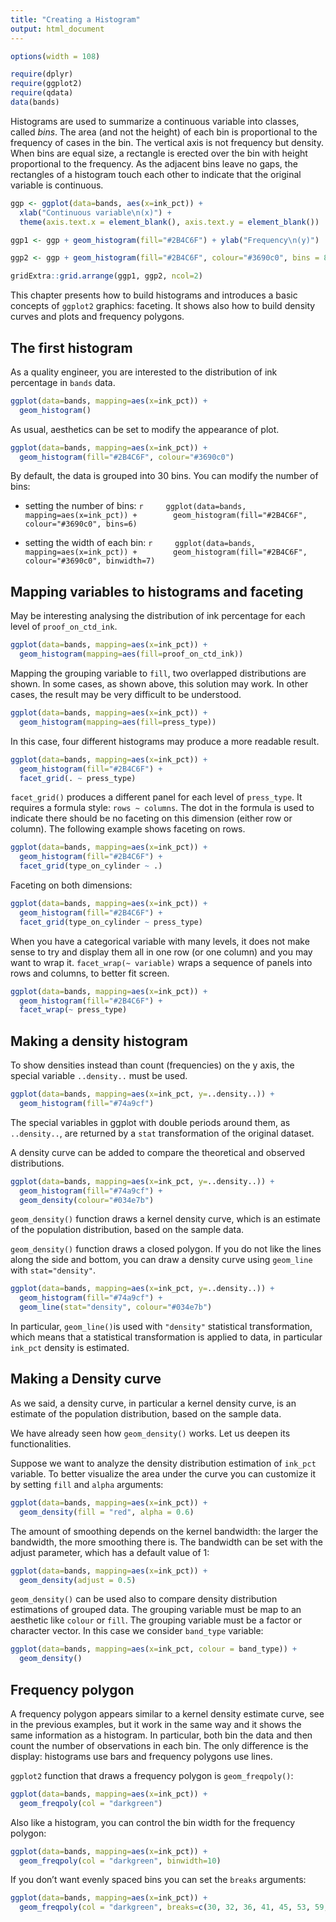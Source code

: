 ```yaml
---
title: "Creating a Histogram"
output: html_document
---
```


```r
options(width = 108)
```

```r
require(dplyr)
require(ggplot2)
require(qdata)
data(bands)
```

Histograms are used to summarize a continuous variable into classes, called _bins_. The area (and not the height) of each bin is proportional to the frequency of cases in the bin. The vertical axis is not frequency but density. When bins are equal size, a rectangle is erected over the bin with height proportional to the frequency. As the adjacent bins leave no gaps, the rectangles of a histogram touch each other to indicate that the original variable is continuous.

```r
ggp <- ggplot(data=bands, aes(x=ink_pct)) + 
  xlab("Continuous variable\n(x)") +
  theme(axis.text.x = element_blank(), axis.text.y = element_blank())

ggp1 <- ggp + geom_histogram(fill="#2B4C6F") + ylab("Frequency\n(y)")

ggp2 <- ggp + geom_histogram(fill="#2B4C6F", colour="#3690c0", bins = 8) + ylab("Density\n(y)")

gridExtra::grid.arrange(ggp1, ggp2, ncol=2)
```

This chapter presents how to build histograms and introduces a basic concepts of `ggplot2` graphics: faceting. It shows also how to build density curves and plots and frequency polygons. 


## The first histogram

As a quality engineer, you are interested to the distribution of ink percentage in `bands` data.

```r
ggplot(data=bands, mapping=aes(x=ink_pct)) + 
  geom_histogram()
```

As usual,  aesthetics can be set to modify the appearance of plot.

```r
ggplot(data=bands, mapping=aes(x=ink_pct)) + 
  geom_histogram(fill="#2B4C6F", colour="#3690c0")
```

By default, the data is grouped into 30 bins. You can modify the number of bins:

 - setting the number of bins:
    ```r
    ggplot(data=bands, mapping=aes(x=ink_pct)) + 
      geom_histogram(fill="#2B4C6F", colour="#3690c0", bins=6)
    ```
    
 - setting the width of each bin:
    ```r
    ggplot(data=bands, mapping=aes(x=ink_pct)) + 
      geom_histogram(fill="#2B4C6F", colour="#3690c0", binwidth=7)
    ```  
    
## Mapping variables to histograms and faceting

May be interesting analysing the distribution of ink percentage for each level of `proof_on_ctd_ink`. 

```r
ggplot(data=bands, mapping=aes(x=ink_pct)) +
  geom_histogram(mapping=aes(fill=proof_on_ctd_ink))
```

Mapping the grouping variable to `fill`, two overlapped distributions are shown. In some cases, as shown above, this solution may work. In other cases, the result may be very difficult to be understood.

```r
ggplot(data=bands, mapping=aes(x=ink_pct)) +
  geom_histogram(mapping=aes(fill=press_type))
```

In this case, four different histograms may produce a more readable result.

```r
ggplot(data=bands, mapping=aes(x=ink_pct)) +
  geom_histogram(fill="#2B4C6F") +
  facet_grid(. ~ press_type)
```

`facet_grid()` produces a different panel for each level of `press_type`. It requires a formula style: `rows ~ columns`. The dot in the formula is used to indicate there should be no faceting on this dimension (either row or column). The following example shows faceting on rows.

```r
ggplot(data=bands, mapping=aes(x=ink_pct)) +
  geom_histogram(fill="#2B4C6F") +
  facet_grid(type_on_cylinder ~ .)
```

Faceting on both dimensions:

```r
ggplot(data=bands, mapping=aes(x=ink_pct)) +
  geom_histogram(fill="#2B4C6F") +
  facet_grid(type_on_cylinder ~ press_type)
```

When you have a categorical variable with many levels, it does not make sense to try and display them all in one row (or one column) and you may want to wrap it. `facet_wrap(~ variable)` wraps a sequence of panels into rows and columns, to better fit screen.

```r
ggplot(data=bands, mapping=aes(x=ink_pct)) +
  geom_histogram(fill="#2B4C6F") +
  facet_wrap(~ press_type)
```

<!--

Lo tolgo perchè si approfondirà nel capitolo facet 

Mapping `fill` to the faceting variable (`press_type`) returns a different coloured histogram for each panel.

```r
ggplot(data=bands, mapping=aes(x=ink_pct)) +
  geom_histogram(mapping=aes(fill=press_type)) +
  guides(fill=FALSE) +
  facet_wrap(~ press_type)
```

-->

## Making a density histogram

To show densities instead than count (frequencies) on the y axis, the special variable `..density..` must be used.

```r
ggplot(data=bands, mapping=aes(x=ink_pct, y=..density..)) +
  geom_histogram(fill="#74a9cf")
```

The special variables in ggplot with double periods around them, as `..density..`, are returned by a `stat` transformation of the original dataset. 

A density curve can be added to compare the theoretical and observed distributions.

```r
ggplot(data=bands, mapping=aes(x=ink_pct, y=..density..)) +
  geom_histogram(fill="#74a9cf") + 
  geom_density(colour="#034e7b")
```

`geom_density()` function draws a kernel density curve, which is an estimate of the population distribution, based on the sample
data. 

`geom_density()` function draws a closed polygon. If you do not like the lines along the side and bottom, you can draw a density curve using `geom_line` with `stat="density"`.

```r
ggplot(data=bands, mapping=aes(x=ink_pct, y=..density..)) +
  geom_histogram(fill="#74a9cf") + 
  geom_line(stat="density", colour="#034e7b")
```

In particular, `geom_line()`is used with `"density"` statistical transformation, which means that a statistical transformation is applied to data, in particular `ink_pct` density is estimated. 

<!--
This is essentially the same as using `geom_density()`, except the former draws it with a closed polygon.
-->

<!--
sistemare la frase sopra
-->

## Making a Density curve 

As we said, a density curve, in particular a kernel density curve, is an estimate of the population distribution, based on the sample data.

We have already seen how `geom_density()` works. Let us deepen its functionalities.

Suppose we want to analyze the density distribution estimation of `ink_pct` variable. To better visualize the area under the curve you can customize it by setting `fill` and `alpha` arguments:

```r
ggplot(data=bands, mapping=aes(x=ink_pct)) + 
  geom_density(fill = "red", alpha = 0.6)
```

The amount of smoothing depends on the kernel bandwidth: the larger the bandwidth, the more smoothing there is. The bandwidth can be set with the adjust parameter, which has a default value of 1:

```r
ggplot(data=bands, mapping=aes(x=ink_pct)) + 
  geom_density(adjust = 0.5)
```

<!--
You can set a value for `adjust` also by using `geom_line(stat="density")`.
-->

`geom_density()` can be used also to compare density distribution estimations of grouped data. The grouping variable must be map to an aesthetic like `colour` or `fill`. The grouping variable must be a factor or character vector. In this case we consider `band_type` variable:    

```r
ggplot(data=bands, mapping=aes(x=ink_pct, colour = band_type)) + 
  geom_density()
```

## Frequency polygon

A frequency polygon appears similar to a kernel density estimate curve, see in the previous examples, but it work in the same way and it shows the same information as a histogram. In particular, both bin the data and then count the number of observations in each bin. The only difference is the display: histograms use bars and frequency polygons use lines. 

<!--
That is, like a histogram, it shows what is in the data, whereas a kernel density estimate is just that an estimate and requires you to pick some value for the bandwidth.
-->

`ggplot2` function that draws a frequency polygon is `geom_freqpoly()`:

```r
ggplot(data=bands, mapping=aes(x=ink_pct)) +
  geom_freqpoly(col = "darkgreen")
```

Also like a histogram, you can control the bin width for the frequency polygon:

```r
ggplot(data=bands, mapping=aes(x=ink_pct)) +
  geom_freqpoly(col = "darkgreen", binwidth=10)
```

If you don't want evenly spaced bins you can set the `breaks` arguments:

```r
ggplot(data=bands, mapping=aes(x=ink_pct)) +
  geom_freqpoly(col = "darkgreen", breaks=c(30, 32, 36, 41, 45, 53, 59, 64, 72, 77, 81, 87, 91))
```



